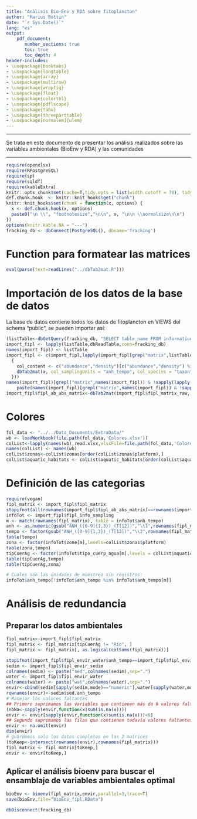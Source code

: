 ```yaml
---
title: "Análisis Bio-Env y RDA sobre fitoplancton"
author: "Marius Bottin"
date: "`r Sys.Date()`"
lang: "es"
output: 
    pdf_document:
       number_sections: true
       toc: true
       toc_depth: 4
header-includes:
- \usepackage{booktabs}
- \usepackage{longtable}
- \usepackage{array}
- \usepackage{multirow}
- \usepackage{wrapfig}
- \usepackage{float}
- \usepackage{colortbl}
- \usepackage{pdflscape}
- \usepackage{tabu}
- \usepackage{threeparttable}
- \usepackage[normalem]{ulem}
---
```



************************

Se trata en este documento de presentar los análisis realizados sobre las variables ambientales (BioEnv y RDA) y las comunidades 


*************

```r
require(openxlsx)
require(RPostgreSQL)
require(sp)
require(sqldf)
require(kableExtra)
knitr::opts_chunk$set(cache=T,tidy.opts = list(width.cutoff = 70), tidy = TRUE, connection="fracking_db", max.print=50,fig.path="./Fig/fipl_",echo=T)
def.chunk.hook  <- knitr::knit_hooks$get("chunk")
knitr::knit_hooks$set(chunk = function(x, options) {
  x <- def.chunk.hook(x, options)
  paste0("\n \\", "footnotesize","\n\n", x, "\n\n \\normalsize\n\n")
})
options(knitr.kable.NA = "---")
fracking_db <- dbConnect(PostgreSQL(), dbname='fracking')
```

# Function para formatear las matrices

```r
eval(parse(text=readLines("../dbTab2mat.R")))
```


# Importación de los datos de la base de datos

La base de datos contiene todos los datos de fitoplancton en VIEWS del schema "public", se pueden importar así:

```r
(listTable<-dbGetQuery(fracking_db, "SELECT table_name FROM information_schema.tables WHERE table_schema='public' AND table_name ~ '^fipl'")$table_name)
import_fipl <- lapply(listTable,dbReadTable,conn=fracking_db)
names(import_fipl) <- listTable
import_fipl <- c(import_fipl,lapply(import_fipl[grep("matrix",listTable)],function(x)
  {
    col_content <- c("abundance","density")[c("abundance","density") %in% colnames(x)]
    dbTab2mat(x, col_samplingUnits = "anh_tempo", col_species = "taxon", col_content = col_content, empty = 0)
  }))
names(import_fipl)[grepl("matrix",names(import_fipl)) & !sapply(lapply(import_fipl,class),function(x) "matrix"%in% x)]<- 
	paste(names(import_fipl)[grepl("matrix",names(import_fipl)) & !sapply(lapply(import_fipl,class),function(x) "matrix"%in% x)],"_raw",sep="" )
import_fipl$fipl_ab_abs_matrix<-dbTab2mat(import_fipl$fipl_matrix_raw, col_samplingUnits = "anh_tempo", col_species = "taxon", col_content = "abs_abundance")
```



# Colores


```r
fol_data <- "../../Data_Documents/ExtraData/"
wb <- loadWorkbook(file.path(fol_data,'Colores.xlsx'))
colList<-lapply(names(wb),read.xlsx,xlsxFile=file.path(fol_data,'Colores.xlsx'))
names(colList) <- names(wb)
colList$zonas<-colList$zonas[order(colList$zonas$platform),]
colList$aquatic_habitats <- colList$aquatic_habitats[order(colList$aquatic_habitats$habitat_spa),]
```

# Definición de las categorias

```r
require(vegan)
fipl_matrix <- import_fipl$fipl_matrix
stopifnot(all(rownames(import_fipl$fipl_ab_abs_matrix)==rownames(import_fipl$fipl_matrix)))
infoTot <- import_fipl$fipl_info_sampling
m <- match(rownames(fipl_matrix), table = infoTot$anh_tempo)
anh <- as.numeric(gsub("ANH_([0-9]{1,3})_(T[12])","\\1",rownames(fipl_matrix)))
tempo <- factor(gsub("ANH_([0-9]{1,3})_(T[12])","\\2",rownames(fipl_matrix)),levels = colList$tempo$cd_tempo, labels = colList$tempo$temporada)
table(tempo)
zona <- factor(infoTot$zone[m],levels=colList$zonas$platform)
table(zona,tempo)
tipCuerAg <- factor(infoTot$tipo_cuerp_agua[m],levels = colList$aquatic_habitats$habitat_spa)
table(tipCuerAg,tempo)
table(tipCuerAg,zona)

# Cuales son las unidades de muestreo sin registros:
infoTot$anh_tempo[!infoTot$anh_tempo %in% infoTot$anh_tempo[m]]
```


# Análisis de redundancia

## Preparar los datos ambientales

```r
fipl_matrix<-import_fipl$fipl_matrix
fipl_matrix <- fipl_matrix[tipCuerAg != "Río", ]
fipl_matrix <- fipl_matrix[, as.logical(colSums(fipl_matrix))]

stopifnot(import_fipl$fipl_envir_water$anh_tempo==import_fipl$fipl_envir_sedim$anh_tempo)
sedim <- import_fipl$fipl_envir_sedim
colnames(sedim) <- paste("sed",colnames(sedim),sep=".")
water <- import_fipl$fipl_envir_water
colnames(water) <- paste("wat",colnames(water),sep=".")
envir<-cbind(sedim[sapply(sedim,mode)=="numeric"],water[sapply(water,mode)=="numeric"])
rownames(envir)<-sedim$sed.anh_tempo
# Manejar los valores faltantes
## Primero suprimamos las variables que contienen más de 6 valores faltantes
(nbNa<-sapply(envir,function(x)sum(is.na(x))))
envir <- envir[sapply(envir,function(x)sum(is.na(x)))<6]
## Segundo suprimamos las filas que contienen todavía valores faltantes
envir <- na.omit(envir)
dim(envir)
# guardemos solo los datos completos en las 2 matrices
(toKeep<-intersect(rownames(envir),rownames(fipl_matrix)))
fipl_matrix <- fipl_matrix[toKeep,]
envir <- envir[toKeep,]
```

## Aplicar el análisis bioenv para buscar el ensamblaje de variables ambientales optimal

```r
bioEnv <- bioenv(fipl_matrix,envir,parallel=3,trace=T)
save(bioEnv,file="bioEnv_fipl.RData")
```




```r
dbDisconnect(fracking_db)
```

